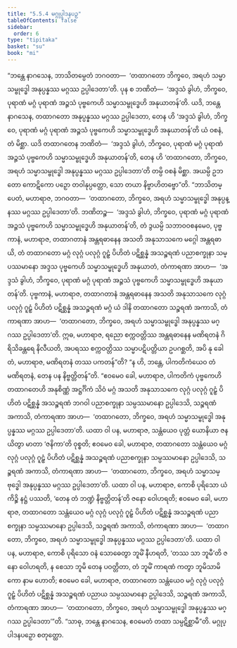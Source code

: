 ```yaml
---
title: "5.5.4 မဂ္ဂုပ္ပါဒနပဉှ"
tableOfContents: false
sidebar:
  order: 6
type: "tipitaka"
basket: "su"
book: "mi"
---
```



<DynamicBreadcrumb />

<Division number="163" book="mi">

<Paragraph number="968" book="mi">
“ဘန္တေ နာဂသေန, ဘာသိတမ္ပေတံ ဘဂဝတာ—  ‘တထာဂတော ဘိက္ခဝေ, အရဟံ သမ္မာသမ္ဗုဒ္ဓေါ အနုပ္ပန္နဿ မဂ္ဂဿ ဥပ္ပါဒေတာ’တိ. ပုန စ ဘဏိတံ—  ‘အဒ္ဒသံ ခွါဟံ, ဘိက္ခဝေ, ပုရာဏံ မဂ္ဂံ ပုရာဏံ အဉ္ဇသံ ပုဗ္ဗကေဟိ သမ္မာသမ္ဗုဒ္ဓေဟိ အနုယာတန်’တိ. ယဒိ, ဘန္တေ နာဂသေန, တထာဂတော အနုပ္ပန္နဿ မဂ္ဂဿ ဥပ္ပါဒေတာ, တေန ဟိ ‘အဒ္ဒသံ ခွါဟံ, ဘိက္ခဝေ, ပုရာဏံ မဂ္ဂံ ပုရာဏံ အဉ္ဇသံ ပုဗ္ဗကေဟိ သမ္မာသမ္ဗုဒ္ဓေဟိ အနုယာတန်’တိ ယံ ဝစနံ, တံ မိစ္ဆာ. ယဒိ တထာဂတေန ဘဏိတံ—  ‘အဒ္ဒသံ ခွါဟံ, ဘိက္ခဝေ, ပုရာဏံ မဂ္ဂံ ပုရာဏံ အဉ္ဇသံ ပုဗ္ဗကေဟိ သမ္မာသမ္ဗုဒ္ဓေဟိ အနုယာတန်’တိ, တေန ဟိ ‘တထာဂတော, ဘိက္ခဝေ, အရဟံ သမ္မာသမ္ဗုဒ္ဓေါ အနုပ္ပန္နဿ မဂ္ဂဿ ဥပ္ပါဒေတာ’တိ တမ္ပိ ဝစနံ မိစ္ဆာ. အယမ္ပိ ဥဘတော ကောဋိကော ပဉှော တဝါနုပ္ပတ္တော, သော တယာ နိဗ္ဗာဟိတဗ္ဗော”တိ.
</Paragraph>

<Paragraph number="969" book="mi">
“ဘာသိတမ္ပေတံ, မဟာရာဇ, ဘဂဝတာ—  ‘တထာဂတော, ဘိက္ခဝေ, အရဟံ သမ္မာသမ္ဗုဒ္ဓေါ အနုပ္ပန္နဿ မဂ္ဂဿ ဥပ္ပါဒေတာ’တိ. ဘဏိတဉ္စ—  ‘အဒ္ဒသံ ခွါဟံ, ဘိက္ခဝေ, ပုရာဏံ မဂ္ဂံ ပုရာဏံ အဉ္ဇသံ ပုဗ္ဗကေဟိ သမ္မာသမ္ဗုဒ္ဓေဟိ အနုယာတန်’တိ, တံ ဒွယမ္ပိ သဘာဝဝစနမေဝ, ပုဗ္ဗကာနံ, မဟာရာဇ, တထာဂတာနံ အန္တရဓာနေန အသတိ အနုသာသကေ မဂ္ဂေါ အန္တရဓာယိ, တံ တထာဂတော မဂ္ဂံ လုဂ္ဂံ ပလုဂ္ဂံ ဂူဠှံ ပိဟိတံ ပဋိစ္ဆန္နံ အသဉ္စရဏံ ပညာစက္ခုနာ သမ္ပဿမာနော အဒ္ဒသ ပုဗ္ဗကေဟိ သမ္မာသမ္ဗုဒ္ဓေဟိ အနုယာတံ, တံကာရဏာ အာဟ—  ‘အဒ္ဒသံ ခွါဟံ, ဘိက္ခဝေ, ပုရာဏံ မဂ္ဂံ ပုရာဏံ အဉ္ဇသံ ပုဗ္ဗကေဟိ သမ္မာသမ္ဗုဒ္ဓေဟိ အနုယာတန်’တိ.
</Paragraph>

<Paragraph number="970" book="mi">
ပုဗ္ဗကာနံ, မဟာရာဇ, တထာဂတာနံ အန္တရဓာနေန အသတိ အနုသာသကေ လုဂ္ဂံ ပလုဂ္ဂံ ဂူဠှံ ပိဟိတံ ပဋိစ္ဆန္နံ အသဉ္စရဏံ မဂ္ဂံ ယံ ဒါနိ တထာဂတော သဉ္စရဏံ အကာသိ, တံကာရဏာ အာဟ—  ‘တထာဂတော, ဘိက္ခဝေ, အရဟံ သမ္မာသမ္ဗုဒ္ဓေါ အနုပ္ပန္နဿ မဂ္ဂဿ ဥပ္ပါဒေတာ’တိ.
</Paragraph>

<Paragraph number="971" book="mi">
ဣဓ, မဟာရာဇ, ရညော စက္ကဝတ္တိဿ အန္တရဓာနေန မဏိရတနံ ဂိရိသိခန္တရေ နိလီယတိ, အပရဿ စက္ကဝတ္တိဿ သမ္မာပဋိပတ္တိယာ ဥပဂစ္ဆတိ, အပိ နု ခေါ တံ, မဟာရာဇ, မဏိရတနံ တဿ ပကတန်”တိ? “န ဟိ, ဘန္တေ, ပါကတိကံယေဝ တံ မဏိရတနံ, တေန ပန နိဗ္ဗတ္တိတန်”တိ. “ဧဝမေဝ ခေါ, မဟာရာဇ, ပါကတိကံ ပုဗ္ဗကေဟိ တထာဂတေဟိ အနုစိဏ္ဏံ အဋ္ဌင်္ဂိကံ သိဝံ မဂ္ဂံ အသတိ အနုသာသကေ လုဂ္ဂံ ပလုဂ္ဂံ ဂူဠှံ ပိဟိတံ ပဋိစ္ဆန္နံ အသဉ္စရဏံ ဘဂဝါ ပညာစက္ခုနာ သမ္ပဿမာနော ဥပ္ပါဒေသိ, သဉ္စရဏံ အကာသိ, တံကာရဏာ အာဟ—  ‘တထာဂတော, ဘိက္ခဝေ, အရဟံ သမ္မာသမ္ဗုဒ္ဓေါ အနုပ္ပန္နဿ မဂ္ဂဿ ဥပ္ပါဒေတာ’တိ.
</Paragraph>

<Paragraph number="972" book="mi">
ယထာ ဝါ ပန, မဟာရာဇ, သန္တံယေဝ ပုတ္တံ ယောနိယာ ဇနယိတွာ မာတာ ‘ဇနိကာ’တိ ဝုစ္စတိ; ဧဝမေဝ ခေါ, မဟာရာဇ, တထာဂတော သန္တံယေဝ မဂ္ဂံ လုဂ္ဂံ ပလုဂ္ဂံ ဂူဠှံ ပိဟိတံ ပဋိစ္ဆန္နံ အသဉ္စရဏံ ပညာစက္ခုနာ သမ္ပဿမာနော ဥပ္ပါဒေသိ, သဉ္စရဏံ အကာသိ, တံကာရဏာ အာဟ—  ‘တထာဂတော, ဘိက္ခဝေ, အရဟံ သမ္မာသမ္ဗုဒ္ဓေါ အနုပ္ပန္နဿ မဂ္ဂဿ ဥပ္ပါဒေတာ’တိ.
</Paragraph>

<Paragraph number="973" book="mi">
ယထာ ဝါ ပန, မဟာရာဇ, ကောစိ ပုရိသော ယံ ကိဉ္စိ နဋ္ဌံ ပဿတိ, ‘တေန တံ ဘဏ္ဍံ နိဗ္ဗတ္တိတန်’တိ ဇနော ဝေါဟရတိ; ဧဝမေဝ ခေါ, မဟာရာဇ, တထာဂတော သန္တံယေဝ မဂ္ဂံ လုဂ္ဂံ ပလုဂ္ဂံ ဂူဠှံ ပိဟိတံ ပဋိစ္ဆန္နံ အသဉ္စရဏံ ပညာစက္ခုနာ သမ္ပဿမာနော ဥပ္ပါဒေသိ, သဉ္စရဏံ အကာသိ, တံကာရဏာ အာဟ—  ‘တထာဂတော, ဘိက္ခဝေ, အရဟံ သမ္မာသမ္ဗုဒ္ဓေါ အနုပ္ပန္နဿ မဂ္ဂဿ ဥပ္ပါဒေတာ’တိ.
</Paragraph>

<Paragraph number="974" book="mi">
ယထာ ဝါ ပန, မဟာရာဇ, ကောစိ ပုရိသော ဝနံ သောဓေတွာ ဘူမိံ နီဟရတိ, ‘တဿ သာ ဘူမီ’တိ ဇနော ဝေါဟရတိ, န စေသာ ဘူမိ တေန ပဝတ္တိတာ, တံ ဘူမိံ ကာရဏံ ကတွာ ဘူမိသာမိကော နာမ ဟောတိ; ဧဝမေဝ ခေါ, မဟာရာဇ, တထာဂတော သန္တံယေဝ မဂ္ဂံ လုဂ္ဂံ ပလုဂ္ဂံ ဂူဠှံ ပိဟိတံ ပဋိစ္ဆန္နံ အသဉ္စရဏံ ပညာယ သမ္ပဿမာနော ဥပ္ပါဒေသိ, သဉ္စရဏံ အကာသိ, တံကာရဏာ အာဟ—  ‘တထာဂတော, ဘိက္ခဝေ, အရဟံ သမ္မာသမ္ဗုဒ္ဓေါ အနုပ္ပန္နဿ မဂ္ဂဿ ဥပ္ပါဒေတာ’”တိ. “သာဓု, ဘန္တေ နာဂသေန, ဧဝမေတံ တထာ သမ္ပဋိစ္ဆာမီ”တိ.

</Paragraph>
</Division>

<Paragraph number="975" type="center" book="mi">
မဂ္ဂုပ္ပါဒနပဉှော စတုတ္ထော.
</Paragraph>